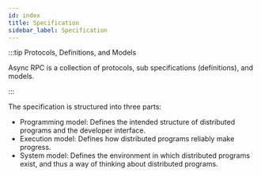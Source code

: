 ```yaml
---
id: index
title: Specification
sidebar_label: Specification
---
```


:::tip Protocols, Definitions, and Models

Async RPC is a collection of protocols, sub specifications (definitions), and models.

:::

The specification is structured into three parts:

- Programming model: Defines the intended structure of distributed programs and the developer interface.
- Execution model: Defines how distributed programs reliably make progress.
- System model: Defines the environment in which distributed programs exist, and thus a way of thinking about distributed programs.


<DocCardList items={useCurrentSidebarCategory().items} />

